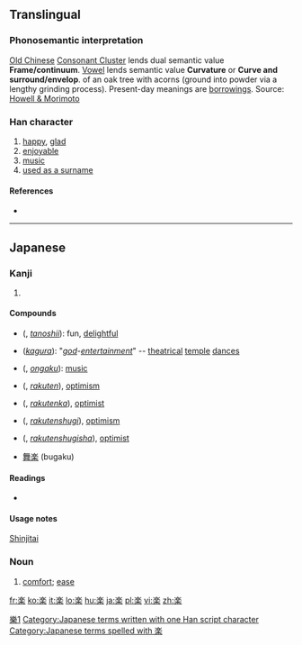 {{also|樂|乐}}
==Translingual==

===Phonosemantic interpretation===

[[w:Old_Chinese|Old Chinese]] [[w:Old_Chinese_phonology|Consonant Cluster]] {{IPAchar|/*gl-/}} lends dual semantic value '''Frame/continuum'''. [[w:Old_Chinese_phonology#Vowels|Vowel]] {{IPAchar|/*-o-/}} lends semantic value '''Curvature''' or '''Curve and surround/envelop'''. 
{{liushu|p}} of an oak tree with acorns (ground into powder via a lengthy grinding process). Present-day meanings are [[w:Chinese_characters#Transformed_cognates|borrowings]].
Source: [http://www.kanjinetworks.com/eng/kanji-dictionary/online-kanji-etymology-dictionary.cfm?kanji_id=GLOK01 Howell & Morimoto]

===Han character===
{{Han char|rn=75|rad=木|as=09|sn=13|four=|canj=戈人木 (IOD), X戈人木 (XIOD)}}

# [[happy]], [[glad]]
# [[enjoyable]]
# [[music]]
# [[used as a surname]]

====References====
* {{Han ref|kx=0542.191|dkj=15213|dj=0930.200|hdz=80020.140|uh=697D|ud=27005}}

----

==Japanese==

===Kanji===
{{ja-kanji|grade=2|rs=木09}}

# {{defn|lang=ja|sort=木09}}

====Compounds====
* {{l|ja|楽しい}} ({{l|ja|たのしい}}, ''[[tanoshii]]''): fun, [[delightful]]
* {{l|ja|神楽}} (''[[w:Kagura|kagura]]''): "''[[god]]-[[entertainment]]''" -- [[theatrical]] [[temple]] [[dance]]s
* {{l|ja|音楽}} ({{l|ja|おんがく}}, ''[[ongaku]]''): [[music]]
* {{l|ja|楽天}} ({{l|ja|らくてん}}, ''[[rakuten]]''), [[optimism]]
* {{l|ja|楽天家}} ({{l|ja|らくてんか}}, ''[[rakutenka]]''), [[optimist]]
* {{l|ja|楽天主義}} ({{l|ja|らくてんしゅぎ}}, ''[[rakutenshugi]]''), [[optimism]]
* {{l|ja|楽天主義者}} ({{l|ja|らくてんしゅぎしゃ}}, ''[[rakutenshugisha]]''), [[optimist]]
*[[舞楽]] (bugaku)

====Readings====
* {{ja-readings|on=[[がく]] (gaku), [[らく]] (raku)|kun=[[たのしい]] (tanoshii), [[たのしむ]] (tanoshimu), [[このむ]] (konomu)}}

====Usage notes====
[[shinjitai|Shinjitai]]

===Noun===
{{ja-noun|s|hira=らく|rom=raku|kyu=樂}}

# [[comfort]]; [[ease]]

[[Category:CJKV characters simplified differently in Japan and China|樂1]]
[[Category:Japanese terms written with one Han script character]]
[[Category:Japanese terms spelled with 楽]]

[[fr:楽]]
[[ko:楽]]
[[it:楽]]
[[lo:楽]]
[[hu:楽]]
[[ja:楽]]
[[pl:楽]]
[[vi:楽]]
[[zh:楽]]
